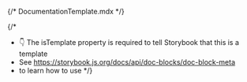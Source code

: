 {/* DocumentationTemplate.mdx */}

 
{/* 
  * 👇 The isTemplate property is required to tell Storybook that this is a template
  * See https://storybook.js.org/docs/api/doc-blocks/doc-block-meta
  * to learn how to use
*/}
 
<Meta isTemplate />
 
<Title />

## Description

<Description />

## Default implementation

<Primary />

## Inputs

The component accepts the following inputs (props):

<Controls />
---{" "}

## Additional variations and examples

Listed below are additional variations of the component.

<Stories />

